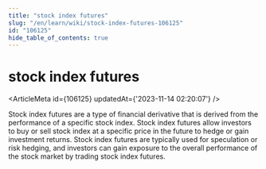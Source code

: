 ```yaml
---
title: "stock index futures"
slug: "/en/learn/wiki/stock-index-futures-106125"
id: "106125"
hide_table_of_contents: true
---
```



# stock index futures

<ArticleMeta id={106125} updatedAt={'2023-11-14 02:20:07'} />
<div className='border-solid border-b border-t-0 my-4 border-[var(--ifm-color-gray-300)]' />

Stock index futures are a type of financial derivative that is derived from the performance of a specific stock index. Stock index futures allow investors to buy or sell stock index at a specific price in the future to hedge or gain investment returns. Stock index futures are typically used for speculation or risk hedging, and investors can gain exposure to the overall performance of the stock market by trading stock index futures.
